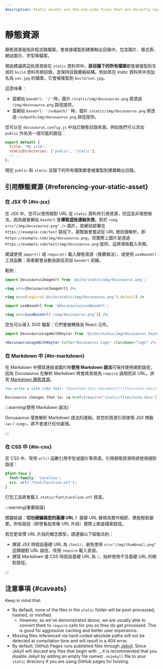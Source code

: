 ```yaml
---
description: Static assets are the non-code files that are directly copied to the build output. Learn about how they are handled and what the best practices of using static assets are.
---
```


# 靜態資源

靜態資源是指非程式碼檔案，會直接複製到建置輸出目錄中。包含圖片、樣式表、網站圖示、字型等檔案。

預設建議將這些資源放在 `static` 資料夾中。**該目錄下的所有檔案**都會被複製到生成的 `build` 資料夾根目錄，並保持目錄層級結構。例如若在 static 資料夾中添加名為 `sun.jpg` 的檔案，它會被複製到 `build/sun.jpg`。

這意味著：

- 當網站 `baseUrl: '/'` 時，圖片 `/static/img/docusaurus.png` 將透過 `/img/docusaurus.png` 路徑提供。
- 當網站 `baseUrl: '/subpath/'` 時，圖片 `/static/img/docusaurus.png` 將透過 `/subpath/img/docusaurus.png` 路徑提供。

您可以在 `docusaurus.config.js` 中自訂靜態目錄來源。例如我們可以添加 `public` 作為另一個可能的路徑：

```js title="docusaurus.config.js"
export default {
  title: 'My site',
  staticDirectories: ['public', 'static'],
  // ...
};
```

現在 `public` 和 `static` 目錄下的所有檔案都會被複製到建置輸出目錄。

## 引用靜態資源 {#referencing-your-static-asset}

### 在 JSX 中 {#in-jsx}

在 JSX 中，您可以使用絕對 URL 從 `static` 資料夾引用資源，但這並非理想做法，因為變更網站 `baseUrl` 會**導致這些連結失效**。對於 `<img src="/img/docusaurus.png" />` 圖片，若網站部署在 `https://example.com/test` 路徑下，瀏覽器會嘗試從 URL 根目錄解析，即 `https://example.com/img/docusaurus.png`，但實際上圖片是透過 `https://example.com/test/img/docusaurus.png` 提供，這將導致載入失敗。

建議使用 `import()` 或 `require()` 載入靜態資源（推薦做法），或使用 `useBaseUrl` 工具函數：兩者都會自動為路徑添加 `baseUrl` 前綴。

範例：

```jsx title="MyComponent.js"
import DocusaurusImageUrl from '@site/static/img/docusaurus.png';

<img src={DocusaurusImageUrl} />;
```

```jsx title="MyComponent.js"
<img src={require('@site/static/img/docusaurus.png').default} />
```

```jsx title="MyComponent.js"
import useBaseUrl from '@docusaurus/useBaseUrl';

<img src={useBaseUrl('/img/docusaurus.png')} />;
```

您也可以導入 SVG 檔案：它們會被轉換為 React 元件。

```jsx title="MyComponent.js"
import DocusaurusLogoWithKeytar from '@site/static/img/docusaurus_keytar.svg';

<DocusaurusLogoWithKeytar title="Docusaurus Logo" className="logo" />;
```

### 在 Markdown 中 {#in-markdown}

在 Markdown 中撰寫連結或圖片時**使用 Markdown 語法**可保持使用絕對路徑，因為 Docusaurus 在解析 Markdown 時會將其視為 `require` 調用而非 URL。詳見 [Markdown 靜態資源](./guides/markdown-features/markdown-features-assets.mdx)。

```md
You write a link like this: [Download this document](/files/note.docx)

Docusaurus changes that to: <a href={require('static/files/note.docx')}>Download this document</a>
```

:::warning[使用 Markdown 語法]

Docusaurus 僅會解析 Markdown 語法的連結。若您的資源引用使用 JSX 標籤 `<a>` / `<img>`，將不會進行任何處理。

:::

### 在 CSS 中 {#in-css}

在 CSS 中，常用 `url()` 函數引用字型或圖片等資源。引用靜態資源時請使用絕對路徑：

```css
@font-face {
  font-family: 'Caroline';
  src: url('/font/Caroline.otf');
}
```

打包工具將會載入 `static/font/Caroline.otf` 資源。

:::warning[重要結論]

關鍵結論：**切勿硬編碼您的基礎 URL！** 基礎 URL 被視為實作細節，應能輕鬆變更。所有路徑（即使看起來像 URL 片段）實際上都是檔案路徑。

若您更習慣 URL 片段的概念模型，請遵循以下經驗法則：

- 撰寫 JSX 時假設基礎 URL 為 `/test/`，避免使用 `src="/img/thumbnail.png"` 這類絕對 URL 路徑，改用 `require` 載入資源。
- 撰寫 Markdown 或 CSS 時假設基礎 URL 為 `/`，始終使用不含基礎 URL 的絕對路徑。

:::

## 注意事項 {#caveats}

Keep in mind that:

- By default, none of the files in the `static` folder will be post-processed, hashed, or minified.
  - However, as we've demonstrated above, we are usually able to convert them to `require` calls for you so they do get processed. This is good for aggressive caching and better user experience.
- Missing files referenced via hard-coded absolute paths will not be detected at compilation time and will result in a 404 error.
- By default, GitHub Pages runs published files through [Jekyll](https://jekyllrb.com/). Since Jekyll will discard any files that begin with `_`, it is recommended that you disable Jekyll by adding an empty file named `.nojekyll` file to your `static` directory if you are using GitHub pages for hosting.